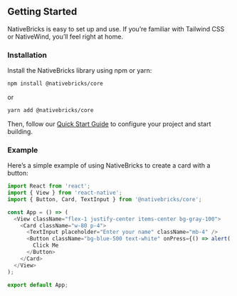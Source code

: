 ## Getting Started

NativeBricks is easy to set up and use. If you’re familiar with Tailwind CSS or NativeWind, you’ll feel right at home.

### Installation

Install the NativeBricks library using npm or yarn:

```bash
npm install @nativebricks/core
```

or

```bash
yarn add @nativebricks/core
```

Then, follow our [Quick Start Guide](#) to configure your project and start building.

### Example

Here’s a simple example of using NativeBricks to create a card with a button:

```javascript
import React from 'react';
import { View } from 'react-native';
import { Button, Card, TextInput } from '@nativebricks/core';

const App = () => (
  <View className="flex-1 justify-center items-center bg-gray-100">
    <Card className="w-80 p-4">
      <TextInput placeholder="Enter your name" className="mb-4" />
      <Button className="bg-blue-500 text-white" onPress={() => alert('Hello, NativeBricks!')}>
        Click Me
      </Button>
    </Card>
  </View>
);

export default App;
```
